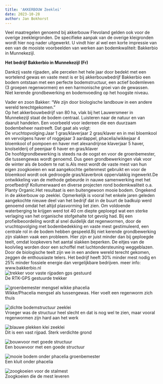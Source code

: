 ```yaml
---
title: 'AKKERBOUW Zeeklei'
date: 2023-10-28
author: Jan Bokhorst
---
```


 Veel maatregelen genoemd bij akkerbouw Flevoland gelden ook voor de overige zeekleigronden. De specifieke aanpak van de overige kleigronden wordt hier nog nader uitgewerkt. U vindt hier al wel een korte impressie van een van de mooiste voorbeelden van werken aan bodemkwaliteit: Bakkerbio in Munnekezijl. 


**Het bedrijf Bakkerbio in Munnekezijl (Fr)** 

Dankzij vaste rijpaden, alle percelen het hele jaar door bedekt met een wortelend gewas en vaste mest is er bij akkerbouwbedrijf Bakkerbio een bodem ontstaan met een perfecte bodemstructuur, een actief bodemleven (3 groepen regenwormen) en een harmonische groei van de gewassen. Niet kerende grondbewerking en bodemvoeding op het hoogste niveau.  
  
Vader en zoon Bakker: "We zijn door biologische landbouw in een andere wereld terechtgekomen."  
Op het akkerbouwbedrijf van 80 ha, vlak bij het Lauwersmeer in Munnekezijl staat de bodem centraal. Luisteren naar de natuur en van daaruit handelen. Een voorbeeld voor iedereen die een duurzaam bodembeheer nastreeft. Dat gaat als volgt:  
De vruchtopvolging:Jaar 1 gras/klaverjaar 2 gras/klaver en in mei bloemkool en vervolgens haver of roggejaar 3 aardappel, phacelia/wikkejaar 4 bloemkool of pompoen en haver met alexandrijnse klaverjaar 5 haver, knolselderij of peenjaar 6 haver en gras/klaver  
De hoofdgrondbewerking is steeds na de oogst en voor de groenbemester, die tussengewas wordt genoemd. Dus geen grondbewerkingen vlak voor de winter als de bodem te nat is.Als mest wordt de vaste mest van hun eigen zoogkoeien en wat aangekochte geitenmest gebruikt en voor de bloemkool wordt ook gedroogde gras/klaverbrok oppervlakkig ingewerkt.De ontwikkeling van de methode gebeurde in nauwe samenwerking met het proefbedrijf Kollumerwaard en diverse projecten rond bodemkwaliteit o.a. Planty Organic.Het resultaat is een buitengewoon mooie bodem. Ongekend in de akkerbouw op zeeklei. Opmerkelijk is vooral het enkele jaren geleden aangekochte nieuwe deel van het bedrijf dat in de buurt de badkuip werd genoemd omdat het altijd plasvorming liet zien. Om voldoende waterberging te krijgen werd tot 40 cm diepte geploegd wat een sterke verlaging van het organische stofgehalte tot gevolg had. Bij een profielbeoordeling wordt al snel duidelijk dat regenwormen, door de vruchtopvolging met bodembedekking en vaste mest gestimuleerd, een centrale rol in de bodem hebben gespeeld.Bij niet kerende grondbewerking zijn slakken vaak een probleem. Hier zijn er juist minder dan bij geploegde teelt, omdat loopkevers het aantal slakken beperken. De eitjes van de koolvlieg worden door een schoffel met luchtondersteuning weggeblazen. Door de biologische teelt zijn we in een andere wereld terecht gekomen, zeggen de enthousiaste telers. Het bedrijf heeft 30% minder mest nodig en 25% minder fossiele energie dan vergelijkbare bedrijven. meer info: www.bakkerbio.nl   
![trekker voor vaste rijpaden gps gestuurd](../img/26c815d3-98a0-497a-bfcf-f01f6ecbb37a-1920w.jpg)   
De RTK-GPS gestuurde trekker

 

  
![groenbemester mengsel wikke phacelia](../img/mzijlleersumoleander016(Medium)-1920w.jpg)   
Wikke/Phacelia mengsel als tussengewas. Hier voelt een regenworm zich thuis

 

  
![dichte bodemstructuur zeeklei](../img/mzijlleersumoleander019(Medium)-1920w.jpg)   
Vroeger was de structuur heel slecht en dat is nog wel te zien, maar vooral regenwormen zijn hard aan het werk

 

  
![blauwe plekken klei zeeklei](../img/mzijlleersumoleander025(Medium)-1920w.jpg)   
Dit is een vast rijpad. Sterk verdichte grond

 

  
![bouwvoor met goede structuur](../img/mzijlleersumoleander027(Medium)-ceade4b3-1920w.jpg)   
Een bouwvoor met een goede structuur

 

  
![mooie bodem onder phacelia groenbemester](../img/mzijlleersumoleander028(Medium)-1920w.jpg)   
Een kluit onder phacelia

 

  
![zoogkoeien voor de stalmest](../img/mzijlleersumoleander042(Medium)-1920w.jpg)   
Zoogkoeien die de mest leveren

 




